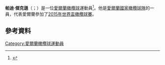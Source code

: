 '''帕迪·傑克遜'''（{{lang-en|Paddy Jackson}}；{{bd|1992年|1月5日}}）是一位[[愛爾蘭|愛爾蘭]][[橄欖球|橄欖球]]運動員<ref name="frontrowunion">{{cite web|url=http://thefrontrowunion.com/profiles/guys/patrick-jackson/ |title=Patrick Jackson |publisher= |deadurl=yes |archiveurl=https://web.archive.org/web/20120605170744/http://thefrontrowunion.com/profiles/guys/patrick-jackson/ |archivedate=2012-06-05 }}</ref>。他是[[愛爾蘭國家橄欖球隊|愛爾蘭國家橄欖球隊]]的一員，代表愛爾蘭參加了[[2015年世界盃橄欖球賽|2015年世界盃橄欖球賽]]。
==參考資料==
{{Reflist}}

{{ireland-bio-stub}}
{{DEFAULTSORT:Jackson}}
[[Category:愛爾蘭橄欖球運動員|Category:愛爾蘭橄欖球運動員]]